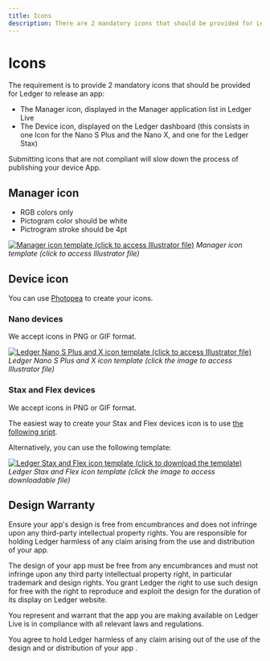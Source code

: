 ```yaml
---
title: Icons
description: There are 2 mandatory icons that should be provided for Ledger to release an app. Learn more about the resquested format.
---
```



# Icons

The requirement is to provide 2 mandatory icons that should be provided for Ledger to release an app:

-   The Manager icon, displayed in the Manager application list in Ledger Live
-   The Device icon, displayed on the Ledger dashboard (this consists in one Icon for the Nano S Plus and the Nano X, and one for the Ledger Stax)

<Callout type="warning" emoji="⚠️">
  Submitting icons that are not compliant will slow down the process of publishing your device App.
</Callout>


## Manager icon

- RGB colors only
- Pictogram color should be white
- Pictrogram stroke should be 4pt

[![Manager icon template (click to access Illustrator file)](/device-app/manager-icon-template.png)](https://drive.google.com/a/ledger.fr/file/d/1OOAZWlnLlBSpScPnF5NGJ4AfczB3D591/view?usp=sharing)
*Manager icon template (click to access Illustrator file)*


## Device icon

<Callout>
	You can use <a href='https://www.photopea.com/'>Photopea</a> to create your icons.
</Callout>

### Nano devices

We accept icons in PNG or GIF format.

[![Ledger Nano S Plus and X icon template (click to access Illustrator file)](/device-app/nano-icon-template.png)](https://drive.google.com/a/ledger.fr/file/d/1FVUWDGYPvLuyiwDFgGYiwfwk7YGsxzJ0/view?usp=sharing)
*Ledger Nano S Plus and X icon template (click the image to access Illustrator file)*


### Stax and Flex devices

We accept icons in PNG or GIF format.

The easiest way to  create your Stax and Flex devices icon is to use [the following sript](https://github.com/LedgerHQ/embedded-application-tools).

Alternatively, you can use the following template:

[![Ledger Stax and Flex icon template (click to download the template)](/device-app/stax-flex-icons-template.jpg)](/device-app/stax-flex-icons-template-transparant.png)
*Ledger Stax and Flex icon template (click the image to access downloadable file)*


## Design Warranty 

 <Callout emoji="🔒">
     Ensure your app's design is free from encumbrances and does not infringe upon any third-party intellectual property rights. You are responsible for holding Ledger harmless of any claim arising from the use and distribution of your app.
 </Callout>

The design of your app must be free from any encumbrances and must not infringe upon any third party intellectual property right, in particular trademark and design rights. You grant Ledger the right to use such design for free with the right to reproduce and exploit the design for the duration of its display on Ledger website.

You represent and warrant that the app you are making available on Ledger Live is in compliance with all relevant laws and regulations.

You agree to hold Ledger harmless of any claim arising out of the use of the design and or distribution of your app .
